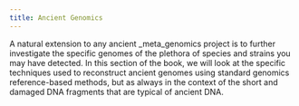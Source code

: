 ```yaml
---
title: Ancient Genomics
---
```


A natural extension to any ancient _meta_genomics project is to further investigate the specific genomes of the plethora of species and strains you may have detected. In this section of the book, we will look at the specific techniques used to reconstruct ancient genomes using standard genomics reference-based methods, but as always in the context of the short and damaged DNA fragments that are typical of ancient DNA.